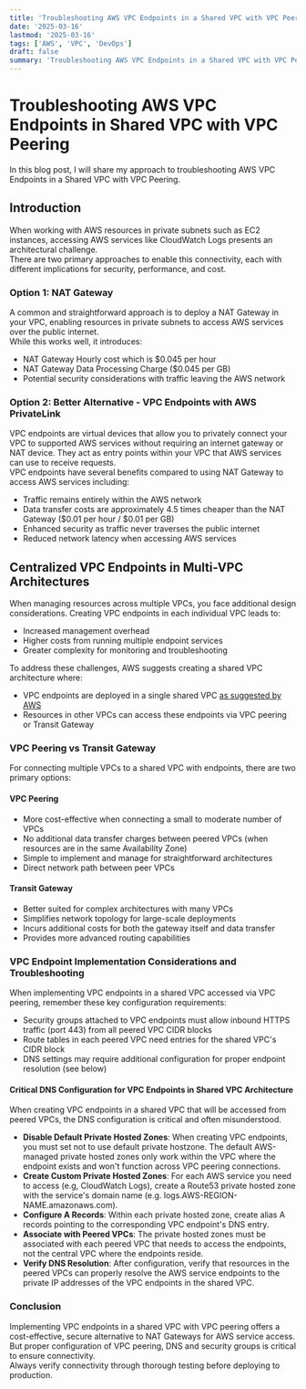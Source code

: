 ```yaml
---
title: 'Troubleshooting AWS VPC Endpoints in a Shared VPC with VPC Peering'
date: '2025-03-16'
lastmod: '2025-03-16'
tags: ['AWS', 'VPC', 'DevOps']
draft: false
summary: 'Troubleshooting AWS VPC Endpoints in a Shared VPC with VPC Peering'
---
```


# Troubleshooting AWS VPC Endpoints in Shared VPC with VPC Peering

In this blog post, I will share my approach to troubleshooting AWS VPC Endpoints in a Shared VPC with VPC Peering.

## Introduction

When working with AWS resources in private subnets such as EC2 instances, accessing AWS services like CloudWatch Logs presents an architectural challenge.  
There are two primary approaches to enable this connectivity, each with different implications for security, performance, and cost.

### Option 1: NAT Gateway

A common and straightforward approach is to deploy a NAT Gateway in your VPC, enabling resources in private subnets to access AWS services over the public internet.  
While this works well, it introduces:

- NAT Gateway Hourly cost which is $0.045 per hour
- NAT Gateway Data Processing Charge ($0.045 per GB)
- Potential security considerations with traffic leaving the AWS network

### Option 2: Better Alternative - VPC Endpoints with AWS PrivateLink

VPC endpoints are virtual devices that allow you to privately connect your VPC to supported AWS services without requiring an internet gateway or NAT device. They act as entry points within your VPC that AWS services can use to receive requests.  
VPC endpoints have several benefits compared to using NAT Gateway to access AWS services including:

- Traffic remains entirely within the AWS network
- Data transfer costs are approximately 4.5 times cheaper than the NAT Gateway (\$0.01 per hour / $0.01 per GB)
- Enhanced security as traffic never traverses the public internet
- Reduced network latency when accessing AWS services

## Centralized VPC Endpoints in Multi-VPC Architectures

When managing resources across multiple VPCs, you face additional design considerations. Creating VPC endpoints in each individual VPC leads to:

- Increased management overhead
- Higher costs from running multiple endpoint services
- Greater complexity for monitoring and troubleshooting

To address these challenges, AWS suggests creating a shared VPC architecture where:

- VPC endpoints are deployed in a single shared VPC [as suggested by AWS](https://aws.amazon.com/blogs/networking-and-content-delivery/centralize-access-using-vpc-interface-endpoints/)
- Resources in other VPCs can access these endpoints via VPC peering or Transit Gateway

### VPC Peering vs Transit Gateway

For connecting multiple VPCs to a shared VPC with endpoints, there are two primary options:

#### VPC Peering

- More cost-effective when connecting a small to moderate number of VPCs
- No additional data transfer charges between peered VPCs (when resources are in the same Availability Zone)
- Simple to implement and manage for straightforward architectures
- Direct network path between peer VPCs

#### Transit Gateway

- Better suited for complex architectures with many VPCs
- Simplifies network topology for large-scale deployments
- Incurs additional costs for both the gateway itself and data transfer
- Provides more advanced routing capabilities

### VPC Endpoint Implementation Considerations and Troubleshooting

When implementing VPC endpoints in a shared VPC accessed via VPC peering, remember these key configuration requirements:

- Security groups attached to VPC endpoints must allow inbound HTTPS traffic (port 443) from all peered VPC CIDR blocks
- Route tables in each peered VPC need entries for the shared VPC's CIDR block
- DNS settings may require additional configuration for proper endpoint resolution (see below)

#### Critical DNS Configuration for VPC Endpoints in Shared VPC Architecture

When creating VPC endpoints in a shared VPC that will be accessed from peered VPCs, the DNS configuration is critical and often misunderstood.

- **Disable Default Private Hosted Zones**: When creating VPC endpoints, you must set not to use default private hostzone. The default AWS-managed private hosted zones only work within the VPC where the endpoint exists and won't function across VPC peering connections.
- **Create Custom Private Hosted Zones**: For each AWS service you need to access (e.g, CloudWatch Logs), create a Route53 private hosted zone with the service's domain name (e.g. logs.AWS-REGION-NAME.amazonaws.com).
- **Configure A Records**: Within each private hosted zone, create alias A records pointing to the corresponding VPC endpoint's DNS entry.
- **Associate with Peered VPCs**: The private hosted zones must be associated with each peered VPC that needs to access the endpoints, not the central VPC where the endpoints reside.
- **Verify DNS Resolution**: After configuration, verify that resources in the peered VPCs can properly resolve the AWS service endpoints to the private IP addresses of the VPC endpoints in the shared VPC.

### Conclusion

Implementing VPC endpoints in a shared VPC with VPC peering offers a cost-effective, secure alternative to NAT Gateways for AWS service access. But proper configuration of VPC peering, DNS and security groups is critical to ensure connectivity.  
Always verify connectivity through thorough testing before deploying to production.
